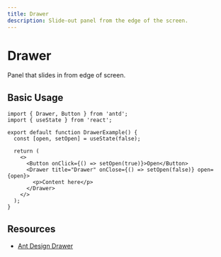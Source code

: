 ```yaml
---
title: Drawer
description: Slide-out panel from the edge of the screen.
---
```


# Drawer

Panel that slides in from edge of screen.

## Basic Usage

```tsx
import { Drawer, Button } from 'antd';
import { useState } from 'react';

export default function DrawerExample() {
  const [open, setOpen] = useState(false);

  return (
    <>
      <Button onClick={() => setOpen(true)}>Open</Button>
      <Drawer title="Drawer" onClose={() => setOpen(false)} open={open}>
        <p>Content here</p>
      </Drawer>
    </>
  );
}
```

## Resources

- [Ant Design Drawer](https://ant.design/components/drawer)
